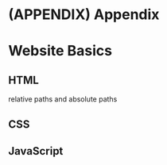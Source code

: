 \cleardoublepage 

# (APPENDIX) Appendix {-}

# Website Basics

## HTML

relative paths and absolute paths

## CSS

## JavaScript
